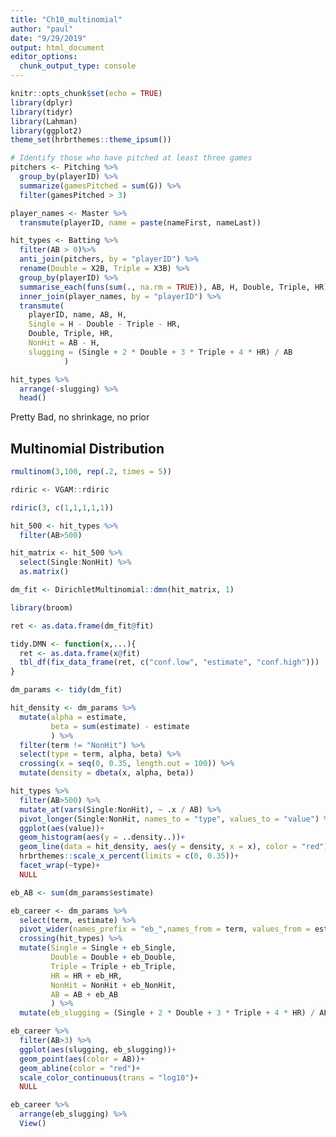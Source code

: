 ```yaml
---
title: "Ch10_multinomial"
author: "paul"
date: "9/29/2019"
output: html_document
editor_options: 
  chunk_output_type: console
---
```


```r
knitr::opts_chunk$set(echo = TRUE)
library(dplyr)
library(tidyr)
library(Lahman)
library(ggplot2)
theme_set(hrbrthemes::theme_ipsum())
```

```r
# Identify those who have pitched at least three games
pitchers <- Pitching %>%
  group_by(playerID) %>%
  summarize(gamesPitched = sum(G)) %>%
  filter(gamesPitched > 3)

player_names <- Master %>% 
  transmute(playerID, name = paste(nameFirst, nameLast))

hit_types <- Batting %>%
  filter(AB > 0)%>%
  anti_join(pitchers, by = "playerID") %>% 
  rename(Double = X2B, Triple = X3B) %>% 
  group_by(playerID) %>% 
  summarise_each(funs(sum(., na.rm = TRUE)), AB, H, Double, Triple, HR) %>% 
  inner_join(player_names, by = "playerID") %>% 
  transmute(
    playerID, name, AB, H,
    Single = H - Double - Triple - HR,
    Double, Triple, HR,
    NonHit = AB - H,
    slugging = (Single + 2 * Double + 3 * Triple + 4 * HR) / AB
            )
```
```r
hit_types %>% 
  arrange(-slugging) %>% 
  head()
```
Pretty Bad, no shrinkage, no prior

## Multinomial Distribution
```r
rmultinom(3,100, rep(.2, times = 5))
```
```r
rdiric <- VGAM::rdiric
```
```r
rdiric(3, c(1,1,1,1,1))
```

```r
hit_500 <- hit_types %>% 
  filter(AB>500)

hit_matrix <- hit_500 %>% 
  select(Single:NonHit) %>% 
  as.matrix()
```

```r
dm_fit <- DirichletMultinomial::dmn(hit_matrix, 1)
```

```r
library(broom)


```
```r
ret <- as.data.frame(dm_fit@fit)
```

```r
tidy.DMN <- function(x,...){
  ret <- as.data.frame(x@fit)
  tbl_df(fix_data_frame(ret, c("conf.low", "estimate", "conf.high")))
}
```

```r
dm_params <- tidy(dm_fit)
```
```r
hit_density <- dm_params %>% 
  mutate(alpha = estimate,
         beta = sum(estimate) - estimate
         ) %>% 
  filter(term != "NonHit") %>% 
  select(type = term, alpha, beta) %>% 
  crossing(x = seq(0, 0.35, length.out = 100)) %>% 
  mutate(density = dbeta(x, alpha, beta))
```
```r
hit_types %>% 
  filter(AB>500) %>% 
  mutate_at(vars(Single:NonHit), ~ .x / AB) %>% 
  pivot_longer(Single:NonHit, names_to = "type", values_to = "value") %>% 
  ggplot(aes(value))+
  geom_histogram(aes(y = ..density..))+
  geom_line(data = hit_density, aes(y = density, x = x), color = "red")+
  hrbrthemes::scale_x_percent(limits = c(0, 0.35))+
  facet_wrap(~type)+
  NULL
```
```r

eb_AB <- sum(dm_params$estimate)

eb_career <- dm_params %>% 
  select(term, estimate) %>% 
  pivot_wider(names_prefix = "eb_",names_from = term, values_from = estimate) %>% 
  crossing(hit_types) %>%
  mutate(Single = Single + eb_Single,
         Double = Double + eb_Double,
         Triple = Triple + eb_Triple,
         HR = HR + eb_HR,
         NonHit = NonHit + eb_NonHit, 
         AB = AB + eb_AB         
         ) %>% 
  mutate(eb_slugging = (Single + 2 * Double + 3 * Triple + 4 * HR) / AB)
```

```r
eb_career %>% 
  filter(AB>3) %>% 
  ggplot(aes(slugging, eb_slugging))+
  geom_point(aes(color = AB))+
  geom_abline(color = "red")+
  scale_color_continuous(trans = "log10")+
  NULL
```

```r
eb_career %>% 
  arrange(eb_slugging) %>% 
  View()
```


